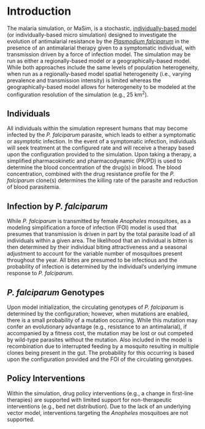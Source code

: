 \newpage

# Introduction

The malaria simulation, or MaSim, is a stochastic, [individually-based model](https://en.wikipedia.org/wiki/Agent-based_model) (or individually-based micro simulation) designed to investigate the evolution of antimalarial resistance by the *[Plasmodium falciparum](https://en.wikipedia.org/wiki/Plasmodium_falciparum)* in the presence of an antimalarial therapy given to a symptomatic individual, with transmission driven by a force of infection model. The simulation may be run as either a regionally-based model or a geographically-based model. While both approaches include the same levels of population heterogeneity, when run as a regionally-based model spatial heterogeneity (i.e., varying prevalence and transmission intensity) is limited whereas the geographically-based model allows for heterogeneity to be modeled at the configuration resolution of the simulation (e.g., 25 km^2^).

## Individuals

All individuals within the simulation represent humans that may become infected by the *P. falciparum* parasite, which leads to either a symptomatic or asymptotic infection. In the event of a symptomatic infection, individuals will seek treatment at the configured rate and will receive a therapy based upon the configuration provided to the simulation. Upon taking a therapy, a simplified pharmacokinetic and pharmacodynamic (PK/PD) is used to determine the blood concentration of the drug(s) in blood. The blood concentration, combined with the drug resistance profile for the *P. falciparum* clone(s) determines the killing rate of the parasite and reduction of blood parasitemia. 

## Infection by *P. falciparum*

While *P. falciparum* is transmitted by female *Anopheles* mosquitoes, as a modeling simplification a force of infection (FOI) model is used that presumes that transmission is driven in part by the total parasite load of all individuals within a given area. The likelihood that an individual is bitten is then determined by their individual biting attractiveness and a seasonal adjustment to account for the variable number of mosquitoes present throughout the year. All bites are presumed to be infectious and the probability of infection is determined by the individual's underlying immune response to *P. falciparum*. 

## *P. falciparum* Genotypes

Upon model initialization, the circulating genotypes of *P. falciparum* is determined by the configuration; however, when mutations are enabled, there is a small probability of a mutation occurring. While this mutation may confer an evolutionary advantage (e.g., resistance to an antimalarial), if accompanied by a fitness cost, the mutation may be lost or out competed by wild-type parasites without the mutation. Also included in the model is recombination due to interrupted feeding by a mosquito resulting in multiple clones being present in the gut. The probability for this occurring is based upon the configuration provided and the FOI of the circulating genotypes.

## Policy Interventions

Within the simulation, drug policy interventions (e.g., a change in first-line therapies) are supported with limited support for non-therapeutic interventions (e.g., bed net distribution). Due to the lack of an underlying vector model, interventions targeting the *Anopheles* mosquitoes are not supported. 
